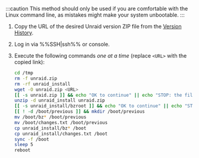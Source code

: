 :::caution
This method should only be used if you are comfortable with the Linux command line, as mistakes might make your system unbootable.
:::

1. Copy the URL of the desired Unraid version ZIP file from the [Version History](../../../download_list.mdx).
2. Log in via %%SSH|ssh%% or console.
3. Execute the following commands *one at a time* (replace `<URL>` with the copied link):

   ```bash
   cd /tmp
   rm -f unraid.zip
   rm -rf unraid_install
   wget -O unraid.zip <URL>
   [[ -s unraid.zip ]] && echo "OK to continue" || echo "STOP: the file was not downloaded"
   unzip -d unraid_install unraid.zip
   [[ -s unraid_install/bzroot ]] && echo "OK to continue" || echo "STOP: the file was not extracted properly"
   [[ ! -d /boot/previous ]] && mkdir /boot/previous
   mv /boot/bz* /boot/previous
   mv /boot/changes.txt /boot/previous
   cp unraid_install/bz* /boot
   cp unraid_install/changes.txt /boot
   sync -f /boot
   sleep 5
   reboot
   ```
